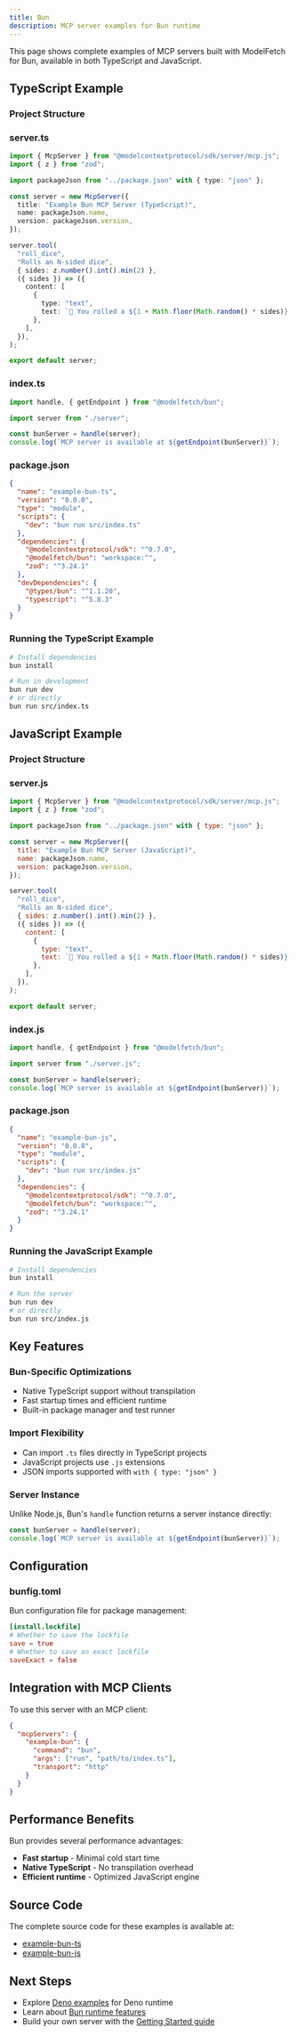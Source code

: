 ```yaml
---
title: Bun
description: MCP server examples for Bun runtime
---
```


This page shows complete examples of MCP servers built with ModelFetch for Bun, available in both TypeScript and JavaScript.

## TypeScript Example

### Project Structure


<Files>
  <Folder name="example-bun-ts" defaultOpen>
    <Folder name="src">
      <File name="server.ts" />
      <File name="index.ts" />
    </Folder>
    <File name="package.json" />
    <File name="tsconfig.json" />
    <File name="bunfig.toml" />
  </Folder>
</Files>

### server.ts

```typescript
import { McpServer } from "@modelcontextprotocol/sdk/server/mcp.js";
import { z } from "zod";

import packageJson from "../package.json" with { type: "json" };

const server = new McpServer({
  title: "Example Bun MCP Server (TypeScript)",
  name: packageJson.name,
  version: packageJson.version,
});

server.tool(
  "roll_dice",
  "Rolls an N-sided dice",
  { sides: z.number().int().min(2) },
  ({ sides }) => ({
    content: [
      {
        type: "text",
        text: `🎲 You rolled a ${1 + Math.floor(Math.random() * sides)}!`,
      },
    ],
  }),
);

export default server;
```

### index.ts

```typescript
import handle, { getEndpoint } from "@modelfetch/bun";

import server from "./server";

const bunServer = handle(server);
console.log(`MCP server is available at ${getEndpoint(bunServer)}`);
```

### package.json

```json
{
  "name": "example-bun-ts",
  "version": "0.0.0",
  "type": "module",
  "scripts": {
    "dev": "bun run src/index.ts"
  },
  "dependencies": {
    "@modelcontextprotocol/sdk": "^0.7.0",
    "@modelfetch/bun": "workspace:^",
    "zod": "^3.24.1"
  },
  "devDependencies": {
    "@types/bun": "^1.1.20",
    "typescript": "^5.8.3"
  }
}
```

### Running the TypeScript Example

```bash
# Install dependencies
bun install

# Run in development
bun run dev
# or directly
bun run src/index.ts
```

## JavaScript Example

### Project Structure

<Files>
  <Folder name="example-bun-js" defaultOpen>
    <Folder name="src">
      <File name="server.js" />
      <File name="index.js" />
    </Folder>
    <File name="package.json" />
    <File name="bunfig.toml" />
  </Folder>
</Files>

### server.js

```javascript
import { McpServer } from "@modelcontextprotocol/sdk/server/mcp.js";
import { z } from "zod";

import packageJson from "../package.json" with { type: "json" };

const server = new McpServer({
  title: "Example Bun MCP Server (JavaScript)",
  name: packageJson.name,
  version: packageJson.version,
});

server.tool(
  "roll_dice",
  "Rolls an N-sided dice",
  { sides: z.number().int().min(2) },
  ({ sides }) => ({
    content: [
      {
        type: "text",
        text: `🎲 You rolled a ${1 + Math.floor(Math.random() * sides)}!`,
      },
    ],
  }),
);

export default server;
```

### index.js

```javascript
import handle, { getEndpoint } from "@modelfetch/bun";

import server from "./server.js";

const bunServer = handle(server);
console.log(`MCP server is available at ${getEndpoint(bunServer)}`);
```

### package.json

```json
{
  "name": "example-bun-js",
  "version": "0.0.0",
  "type": "module",
  "scripts": {
    "dev": "bun run src/index.js"
  },
  "dependencies": {
    "@modelcontextprotocol/sdk": "^0.7.0",
    "@modelfetch/bun": "workspace:^",
    "zod": "^3.24.1"
  }
}
```

### Running the JavaScript Example

```bash
# Install dependencies
bun install

# Run the server
bun run dev
# or directly
bun run src/index.js
```

## Key Features

### Bun-Specific Optimizations

- Native TypeScript support without transpilation
- Fast startup times and efficient runtime
- Built-in package manager and test runner

### Import Flexibility

- Can import `.ts` files directly in TypeScript projects
- JavaScript projects use `.js` extensions
- JSON imports supported with `with { type: "json" }`

### Server Instance

Unlike Node.js, Bun's `handle` function returns a server instance directly:

```typescript
const bunServer = handle(server);
console.log(`MCP server is available at ${getEndpoint(bunServer)}`);
```

## Configuration

### bunfig.toml

Bun configuration file for package management:

```toml
[install.lockfile]
# Whether to save the lockfile
save = true
# Whether to save an exact lockfile
saveExact = false
```

## Integration with MCP Clients

To use this server with an MCP client:

```json
{
  "mcpServers": {
    "example-bun": {
      "command": "bun",
      "args": ["run", "path/to/index.ts"],
      "transport": "http"
    }
  }
}
```

## Performance Benefits

Bun provides several performance advantages:

- **Fast startup** - Minimal cold start time
- **Native TypeScript** - No transpilation overhead
- **Efficient runtime** - Optimized JavaScript engine

## Source Code

The complete source code for these examples is available at:

- [example-bun-ts](https://github.com/phuctm97/modelfetch/tree/main/apps/example-bun-ts)
- [example-bun-js](https://github.com/phuctm97/modelfetch/tree/main/apps/example-bun-js)

## Next Steps

- Explore [Deno examples](/docs/examples/deno) for Deno runtime
- Learn about [Bun runtime features](/docs/runtimes/bun)
- Build your own server with the [Getting Started guide](/docs/getting-started)
